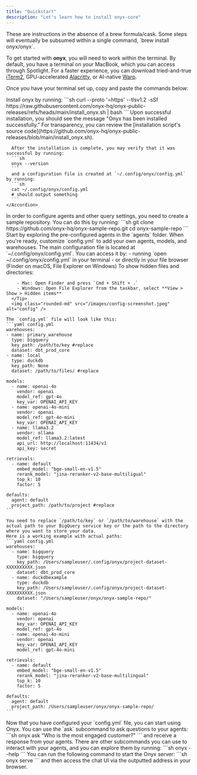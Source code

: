 ```yaml
---
title: "Quickstart"
description: "Let's learn how to install onyx-core"
---
```


<Info>
  These are instructions in the absence of a brew formula/cask. Some steps will
  eventually be subsumed within a single command, `brew install onyx/onyx`.
</Info>

To get started with **onyx**, you will need to work within the terminal. By default, you
have a terminal on your MacBook, which you can access through Spotlight. For a faster experience, you can download tried-and-true [iTerm2](https://iterm2.com/), GPU-accelerated [Alacritty](https://github.com/alacritty/alacritty),
or AI-native [Warp](https://warp.dev/).

Once you have your terminal set up, copy and paste the commands below:

<Steps>
  <Step title="Install onyx">
    Install onyx by running:
    ```sh
      curl --proto '=https' --tlsv1.2 -sSf https://raw.githubusercontent.com/onyx-hq/onyx-public-releases/refs/heads/main/install_onyx.sh | bash
    ```
    Upon successful installation, you should see the message "Onyx has been installed successfully."
    <Info>
      For transparency, you can review the [installation script's source code](https://github.com/onyx-hq/onyx-public-releases/blob/main/install_onyx.sh).
    </Info>
    <Accordion title="Verify Your Installation (Optional)">

      After the installation is complete, you may verify that it was successful by running:
      ```sh
      onyx --version
      ```
      and a configuration file is created at `~/.config/onyx/config.yml` by running:
      ```sh
      cat ~/.config/onyx/config.yml
      # should output something
      ```
    </Accordion>

  </Step>
  <Step title="Create a sample repository">
    In order to configure agents and other query settings, you need to create a sample repository. You can do this by running:
    ```sh
    git clone https://github.com/onyx-hq/onyx-sample-repo.git
    cd onyx-sample-repo
    ```
    Start by exploring the pre-configured agents in the `agents` folder. When you're ready, customize `config.yml` to add your own agents, models, and warehouses.
  </Step>
  <Step title="Configure onyx">
    The main configuration file is located at `~/.config/onyx/config.yml`.
    You can access it by:
    - running `open ~/.config/onyx/config.yml` in your terminal
    - or directly in your file browser (Finder on macOS, File Explorer on Windows)
      <Tip>
        To show hidden files and directories:

        - Mac: Open Finder and press `Cmd + Shift + .`
        - Windows: Open File Explorer from the taskbar, select **View > Show > Hidden items**
      </Tip>
      <img class="rounded-md" src="/images/config-screenshot.jpeg" alt="config" />

    The `config.yml` file will look like this:
    ```yaml config.yml
    warehouses:
    - name: primary_warehouse
      type: bigquery
      key_path: /path/to/key #replace
      dataset: dbt_prod_core
    - name: local
      type: duckdb
      key_path: None
      dataset: /path/to/files/ #replace

    models:
      - name: openai-4o
        vendor: openai
        model_ref: gpt-4o
        key_var: OPENAI_API_KEY
      - name: openai-4o-mini
        vendor: openai
        model_ref: gpt-4o-mini
        key_var: OPENAI_API_KEY
      - name: llama3.2
        vendor: ollama
        model_ref: llama3.2:latest
        api_url: http://localhost:11434/v1
        api_key: secret

    retrievals:
      - name: default
        embed_model: "bge-small-en-v1.5"
        rerank_model: "jina-reranker-v2-base-multiligual"
        top_k: 10
        factor: 5

    defaults:
      agent: default
      project_path: /path/to/project #replace
    ```

    You need to replace `/path/to/key` or `/path/to/warehouse` with the actual path to your BigQuery service key or the path to the directory where you want to store your data.
    Here is a working example with actual paths:
    ```yaml config.yml
    warehouses:
      - name: bigquery
        type: bigquery
        key_path: /Users/sampleuser/.config/onyx/project-dataset-XXXXXXXXXX.json
        dataset: dbt_prod_core
      - name: duckdbexample
        type: duckdb
        key_path: /Users/sampleuser/.config/onyx/project-dataset-XXXXXXXXXX.json
        dataset: "/Users/sampleuser/onyx/onyx-sample-repo/"

    models:
      - name: openai-4o
        vendor: openai
        key_var: OPENAI_API_KEY
        model_ref: gpt-4o
      - name: openai-4o-mini
        vendor: openai
        key_var: OPENAI_API_KEY
        model_ref: gpt-4o-mini

    retrievals:
      - name: default
        embed_model: "bge-small-en-v1.5"
        rerank_model: "jina-reranker-v2-base-multilingual"
        top_k: 10
        factor: 5

    defaults:
      agent: default
      project_path: /Users/sampleuser/onyx/onyx-sample-repo/
    ```

  </Step>
  <Step title="Start using onyx">
    Now that you have configured your `config.yml` file, you can start using Onyx.
    <AccordionGroup>
      <Accordion title="Using the CLI">
        You can use the `ask` subcommand to ask questions to your agents:
        ```sh
        onyx ask "Who is the most engaged customer?"
        ```
        and receive a response from your agents.
        There are other subcommands you can use to interact with your agents, and you can explore them by running:
        ```sh
        onyx --help
        ```
      </Accordion>
      <Accordion title="Using the Web">
        You can run the following command to start the Onyx server:
        ```sh
        onyx serve
        ```
        and then access the chat UI via the outputted address in your browser.
      </Accordion>
    </AccordionGroup>
  </Step>
</Steps>
